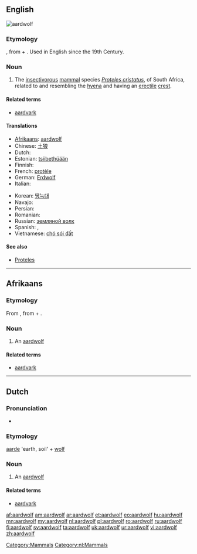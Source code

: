 ==English==
[[Image:Aardwolf.png|thumb|aardwolf]]
{{wikipedia}}

===Etymology===
{{etyl|af}}, from {{etyl|nl}} {{term|aarde||earth, soil}} + {{term|wolf||wolf}}. Used in English since the 19th Century.
{{wikisource1911Enc|Aard-wolf}}

===Noun===
{{en-noun|aardwolves}}

# The [[insectivorous]] [[mammal]] species ''[[Proteles cristatus]]'', of South Africa, related to and resembling the [[hyena]] and having an [[erectile]] [[crest]].

====Related terms====
* [[aardvark]]

====Translations====
{{trans-top|the mammal species Proteles cristatus}}
* [[Afrikaans]]: [[#Afrikaans|aardwolf]] {{m}}
* Chinese: [[土狼]]
* Dutch: {{t+|nl|aardwolf|m}}
* Estonian: [[tsiibethüään]]
* Finnish: {{t+|fi|maasusi}}
* French: [[protèle]] {{m}}
* German: [[Erdwolf]]
* Italian: {{t|it|protele}}
{{trans-mid}}
* Korean: [[땅늑대]]
* Navajo: {{tø|nv|chʼosh yighání}}
* Persian: {{t-|fa|کفتار|tr=kaftâr|xs=Persian}}
* Romanian: {{t|ro|lupul de pământ|m}}
* Russian: [[земляной волк]]
* Spanish: {{t|es|lobo de tierra|m}}, {{t|es|proteles|m}}
* Vietnamese: [[chó sói đất]]
{{trans-bottom}}

====See also====
* [[Proteles]]

[[Category:Mammals]]

----

==Afrikaans==

===Etymology===
From {{etyl|nl|af}}, from {{term|aarde||earth, soil|lang=af}} + {{term|wolf}}.

===Noun===
{{af-noun|aardwolwe}}

# An [[#English|aardwolf]]

====Related terms====
* [[aardvark]]

----

==Dutch==

===Pronunciation===
* {{audio|Nl-aardwolf.ogg|audio}}

===Etymology===
[[aarde]] 'earth, soil' + [[wolf]]

===Noun===
{{nl-noun|g=m|aardwolven|aardwolfje|g=m}}

# An [[#English|aardwolf]]

====Related terms====
* [[aardvark]] {{n}}

[[Category:nl:Mammals]]

[[af:aardwolf]]
[[am:aardwolf]]
[[ar:aardwolf]]
[[et:aardwolf]]
[[eo:aardwolf]]
[[hu:aardwolf]]
[[mn:aardwolf]]
[[my:aardwolf]]
[[nl:aardwolf]]
[[pl:aardwolf]]
[[ro:aardwolf]]
[[ru:aardwolf]]
[[fi:aardwolf]]
[[sv:aardwolf]]
[[ta:aardwolf]]
[[uk:aardwolf]]
[[ur:aardwolf]]
[[vi:aardwolf]]
[[zh:aardwolf]]